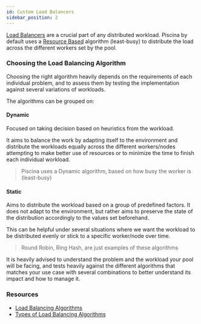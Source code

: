 ```yaml
---
id: Custom Load Balancers
sidebar_position: 2
---
```


[Load Balancers](https://www.cloudflare.com/learning/performance/what-is-load-balancing/) are a crucial part of any distributed workload.
Piscina by default uses a [Resource Based](https://www.cloudflare.com/en-gb/learning/performance/types-of-load-balancing-algorithms/) algorithm (least-busy)
to distribute the load across the different workers set by the pool.

### Choosing the Load Balancing Algorithm

Choosing the right algorithm heavily depends on the requirements of each individual problem, and to assess
them by testing the implementation against several variations of workloads.

The algorithms can be grouped on:

#### Dynamic

Focused on taking decision based on heuristics from the workload.

It aims to balance the work by adapting itself to the environment and distribute the workloads equally across the different workers/nodes attempting to make better use
of resources or to minimize the time to finish each individual workload.

> Piscina uses a Dynamic algorithm, based on how busy the worker is (least-busy)

#### Static

Aims to distribute the workload based on a group of predefined factors.
It does not adapt to the environment, but rather aims to preserve the state of the distribution accordingly
to the values set beforehand.

This can be helpful under several situations where we want the workload to be distributed evenly or stick to a specific worker/node over time.

> Round Robin, Ring Hash, are just examples of these algorithms

It is heavily advised to understand the problem and the workload your pool will be facing, and tests heavily against the different algorithms that matches your
use case with several combinations to better understand its impact and how to manage it.

### Resources

- [Load Balancing Algorithms](https://en.wikipedia.org/wiki/Load_balancing_(computing))
- [Types of Load Balancing Algorithms](https://www.cloudflare.com/en-gb/learning/performance/types-of-load-balancing-algorithms/)